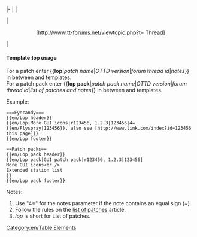 <includeonly>|-
|{{{1}}}
|<center>{{{2}}}</center>
|<center>[http://www.tt-forums.net/viewtopic.php?t={{{3}}} Thread]</center>
|{{{4|}}}</includeonly><noinclude>

{{en/Lop header}}
{{en/Lop|Patch name|r00000|00000|Notes}}
{{en/Lop footer}}

====Template:lop usage====
For a patch enter <nowiki>{{</nowiki>'''lop'''|''patch name''|''OTTD version''|''forum thread id''|''notes''<nowiki>}}</nowiki> in between {{en/S|lop header}} and {{en/S|lop footer}} templates.<br />
For a patch pack enter <nowiki>{{</nowiki>'''lop pack'''|''patch pack name''|''OTTD version''|''forum thread id''|''list of patches and notes''<nowiki>}}</nowiki> in between {{en/S|lop pack header}} and {{en/S|lop pack footer}} templates. 

Example:
<pre>
===Eyecandy===
{{en/Lop header}}
{{en/Lop|More GUI icons|r123456, 1.2.3|123456|4={{en/Flyspray|123456}}, also see [http://www.link.com/index?id=123456 this page]}}
{{en/Lop footer}}
</pre>
<pre>
==Patch packs==
{{en/Lop pack header}}
{{en/Lop pack|GUI patch pack|r123456, 1.2.3|123456|
More GUI icons<br />
Extended station list
}}
{{en/Lop pack footer}}
</pre>
Notes:
#Use "4=" for the notes parameter if the note contains an equal sign (=).
#Follow the rules on the [[Main/en/List of patches|list of patches]] article.
#''lop'' is short for List of patches.
</noinclude><noinclude>[[Category:en/Table Elements]]</noinclude>